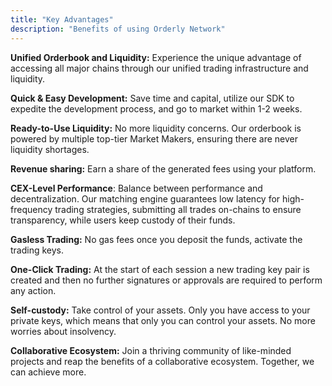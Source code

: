 ```yaml
---
title: "Key Advantages"
description: "Benefits of using Orderly Network"
---
```



 **Unified Orderbook and Liquidity:** Experience the unique advantage of accessing all major chains through our unified trading infrastructure and liquidity.

 **Quick & Easy Development:** Save time and capital, utilize our SDK to expedite the development process, and go to market within 1-2 weeks.

 **Ready-to-Use Liquidity:** No more liquidity concerns. Our orderbook is powered by multiple top-tier Market Makers, ensuring there are never liquidity shortages.

 **Revenue sharing:** Earn a share of the generated fees using your platform.

 **CEX-Level Performance**: Balance between performance and decentralization. Our matching engine guarantees low latency for high-frequency trading strategies, submitting all trades on-chains to ensure transparency, while users keep custody of their funds.

 **Gasless Trading:** No gas fees once you deposit the funds, activate the trading keys.

 **One-Click Trading:** At the start of each session a new trading key pair is created and then no further signatures or approvals are required to perform any action.

 **Self-custody:** Take control of your assets. Only you have access to your private keys, which means that only you can control your assets. No more worries about insolvency.

 **Collaborative Ecosystem:** Join a thriving community of like-minded projects and reap the benefits of a collaborative ecosystem. Together, we can achieve more.

